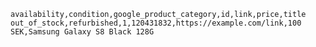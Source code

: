 ```csv
availability,condition,google_product_category,id,link,price,title
out_of_stock,refurbished,1,120431832,https://example.com/link,100 SEK,Samsung Galaxy S8 Black 128G
```
